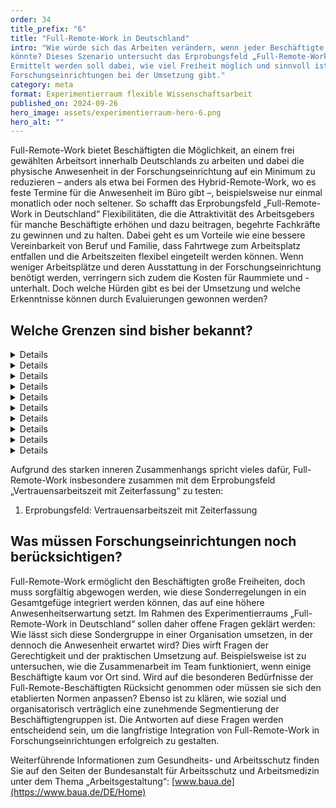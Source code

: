 ```yaml
---
order: 34
title_prefix: "6"
title: "Full-Remote-Work in Deutschland"
intro: "Wie würde sich das Arbeiten verändern, wenn jeder Beschäftigte seinen Arbeitsort frei wählen
könnte? Dieses Szenario untersucht das Erprobungsfeld „Full-Remote-Work in Deutschland“.
Ermittelt werden soll dabei, wie viel Freiheit möglich und sinnvoll ist und welche Hürden es für
Forschungseinrichtungen bei der Umsetzung gibt."
category: meta
format: Experimentierraum flexible Wissenschaftsarbeit
published_on: 2024-09-26
hero_image: assets/experimentierraum-hero-6.png
hero_alt: ""
---
```


<Leadin>Full-Remote-Work</Leadin> bietet Beschäftigten die Möglichkeit, an einem frei gewählten Arbeitsort innerhalb Deutschlands zu arbeiten und dabei die physische Anwesenheit in der Forschungseinrichtung auf ein Minimum zu reduzieren – anders als etwa bei Formen des Hybrid-Remote-Work, wo es feste Termine für die Anwesenheit im Büro gibt –, beispielsweise nur einmal monatlich oder noch seltener. So schafft das Erprobungsfeld „Full-Remote-Work in Deutschland“ Flexibilitäten, die die Attraktivität des Arbeitsgebers für manche Beschäftigte erhöhen und dazu beitragen, begehrte Fachkräfte zu gewinnen und zu halten. Dabei geht es um Vorteile wie eine bessere Vereinbarkeit von Beruf und Familie, dass Fahrtwege zum Arbeitsplatz entfallen und die Arbeitszeiten flexibel eingeteilt werden können. Wenn weniger Arbeitsplätze und deren Ausstattung in der Forschungseinrichtung benötigt werden, verringern sich zudem die Kosten für Raummiete und -unterhalt. Doch welche Hürden gibt es bei der Umsetzung und welche Erkenntnisse können durch Evaluierungen gewonnen werden?

## Welche Grenzen sind bisher bekannt?

<DetailsGroup>

  <Details summary="Arbeitsrechtliche Grenzen">

    Nicht bekannt. Arbeitsschutzgesetz und Arbeitszeitgesetz gelten auch bei Remote Work. Deren Einhaltung und Kontrolle ist fern des betrieblichen Arbeitsplatzes aber vermutlich schwieriger als bei den anderen Erprobungsfeldern. Der Schutz durch die gesetzliche Unfallversicherung hat den selben Umfang wie am Arbeitsplatz in der Forschungseinrichtung (Voraussetzung: Full Remote muss vertraglich vereinbart sein).

  </Details>

  <Details summary="Technische Grenzen">

  Full-Remote-Work setzt eine hohe Arbeitsfähigkeit und sehr geringe Störanfälligkeit voraus, da keine kurzfristige Hilfe ermöglicht werden kann, zum Beispiel durch die lokale IT-Abteilung.

  </Details>

  <Details summary="Prozessuale Grenzen">

  Die Tätigkeit muss sich für Full-Remote-Work eignen (ggf. sind sensible Daten nur am Arbeitsplatz im Büro einsehbar, ist Arbeit im Labor oder am Großgerät erforderlich etc.)

  - Arbeitsvertragliche Differenzierungen im Rahmen der organisatorischen „Zuordnung“: Welcher Arbeitsort steht beispielsweise im Arbeitsvertrag?
  - Außerplanmäßige Anreise aus der Full-Remote-Arbeit zum Dienstort: Dies erfordert beispielsweise die Klärung von Regeln für Dienstreisen und den regulären Arbeitsweg.
  - Ist für Personen mit Full-Remote-Stellen eine Erweiterung der Technik oder des Mobiliars notwendig?
  - Wie können Arbeits- und Ruhezeiten zwecks Einhaltung der gesetzlichen Vorgaben effizient kontrolliert werden?

  Diese Aspekte müssten im Rahmen einer Gesamtbetriebsvereinbarung, Betriebsvereinbarung oder eines Einzelvertrags geklärt werden.

  </Details>

  <Details summary="Führungs- und teambezogene Grenzen">

  Umgang der Führungskraft mit unterschiedlichen Präsenzen und Notwendigkeiten der kurzfristigen Verfügbarkeit vor Ort

  - Die Führungskraft muss auch „digital“ führen können.
  - Wahrnehmung der „Gleichbehandlung“ innerhalb der Forschungseinrichtungen oder Teams

  </Details>

  <Details summary="Kulturelle Grenzen">

  Potenzielle Spannungen zwischen Teammitgliedern und Führungskräften aufgrund der erhöhten Anforderungen, die sich durch Full- Remote-Stellen ergeben, z. B. bei der internen Kommunikation oder kurzfristigen Verfügbarkeit vor Ort

  </Details>

  <Details summary="Steuerrechtliche Grenzen">

  Da die ortsungebundene Arbeit hier im Inland erfolgt, keine grundsätzliche steuerliche Relevanz. Für die Absetzbarkeit von Reisen als beruflich bedingte oder privat induzierte Reisen muss jedoch definiert sein, was als Dienstreise gilt und was nicht (s. prozessuale Grenzen)

  </Details>

  <Details summary="Sozialversicherungsrechtliche Grenzen">

  Da die ortsungebundene Arbeit hier im Inland erfolgt, keine sozialversicherungsrechtliche Relevanz

  </Details>

  <Details summary="Tarifvertragliche Grenzen">

  Nicht bekannt

  </Details>

  <Details summary="Gesundheitliche Grenzen">

  Nicht bekannt

  </Details>

  <Details summary="Sonstige Hürden/Grenzen">

  Solange die Full-Remote-Stelle innerhalb Deutschlands ausgeübt wird, sind keine sonstigen Hürden/Grenzen bekannt.

  </Details>

</DetailsGroup>

<Callout title="Zu welchen anderen Erprobungsfeldern besteht ein enger Bezug?">

Aufgrund des starken inneren Zusammenhangs spricht vieles dafür, Full-Remote-Work insbesondere zusammen mit dem Erprobungsfeld „Vertrauensarbeitszeit mit Zeiterfassung“ zu testen:

1. Erprobungsfeld: Vertrauensarbeitszeit mit Zeiterfassung

</Callout>

## Was müssen Forschungseinrichtungen noch berücksichtigen?

Full-Remote-Work ermöglicht den Beschäftigten große Freiheiten, doch muss sorgfältig abgewogen werden, wie diese Sonderregelungen in ein Gesamtgefüge integriert werden können, das auf eine höhere Anwesenheitserwartung setzt. Im Rahmen des Experimentierraums „Full-Remote-Work in Deutschland“ sollen daher offene Fragen geklärt werden: Wie lässt sich diese Sondergruppe in einer Organisation umsetzen, in der dennoch die Anwesenheit erwartet wird? Dies wirft Fragen der Gerechtigkeit und der praktischen Umsetzung auf. Beispielsweise ist zu untersuchen, wie die Zusammenarbeit im Team funktioniert, wenn einige Beschäftigte kaum vor Ort sind. Wird auf die besonderen Bedürfnisse der Full-Remote-Beschäftigten Rücksicht genommen oder müssen sie sich den etablierten Normen anpassen? Ebenso ist zu klären, wie sozial und organisatorisch verträglich eine zunehmende Segmentierung der Beschäftigtengruppen ist. Die Antworten auf diese Fragen werden entscheidend sein, um die langfristige Integration von Full-Remote-Work in Forschungseinrichtungen erfolgreich zu gestalten.

<Callout>

Weiterführende Informationen zum Gesundheits- und Arbeitsschutz finden Sie auf den Seiten der
Bundesanstalt für Arbeitsschutz und Arbeitsmedizin unter dem Thema „Arbeitsgestaltung“: [www.baua.de](https://www.baua.de/DE/Home)

</Callout>
